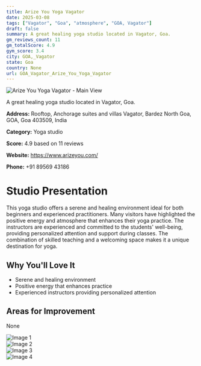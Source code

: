 ```yaml
---
title: Arize You Yoga Vagator
date: 2025-03-08
tags: ["Vagator", "Goa", "atmosphere", "GOA, Vagator"]  
draft: false
summary: A great healing yoga studio located in Vagator, Goa.
gm_reviews_count: 11
gm_totalScore: 4.9
gym_score: 3.4
city: GOA,_Vagator
state: Goa
country: None
url: GOA_Vagator_Arize_You_Yoga_Vagator
---
```


<div className="aspect-[16/9] relative my-8">
  <img 
    src="https://lh5.googleusercontent.com/p/AF1QipM9GsHLyTiwnzY0gpUoHVFsKgrcpNcxPIWs2Wzv=w1920-h1080-k-no"
    alt="Arize You Yoga Vagator - Main View"
    className="object-cover absolute inset-0 w-full h-full rounded-lg"
  />
</div>

A great healing yoga studio located in Vagator, Goa.

**Address:** Rooftop, Anchorage suites and villas Vagator, Bardez North Goa, GOA, Goa 403509, India

**Category:** Yoga studio

**Score:** 4.9 based on 11 reviews

**Website:** https://www.arizeyou.com/

**Phone:** +91 89569 43186

# Studio Presentation

This yoga studio offers a serene and healing environment ideal for both beginners and experienced practitioners. Many visitors have highlighted the positive energy and atmosphere that enhances their yoga practice. The instructors are experienced and committed to the students' well-being, providing personalized attention and support during classes. The combination of skilled teaching and a welcoming space makes it a unique destination for yoga.

## Why You'll Love It

- Serene and healing environment
- Positive energy that enhances practice
- Experienced instructors providing personalized attention

## Areas for Improvement

None

<div className="grid grid-cols-1 xl:grid-cols-2 gap-4 my-8">
<div className="aspect-[4/3] relative"><img src="https://lh3.googleusercontent.com/p/AF1QipPSC_4tYWJoTfdqo2d9D6MgLEHZq-jW3E_usDuU=w1920-h1080-k-no" alt="Image 1" className="object-cover absolute inset-0 w-full h-full rounded-lg" /></div>
<div className="aspect-[4/3] relative"><img src="https://lh5.googleusercontent.com/p/AF1QipMGh7hfbzDrdsdM4trdbXnCyxC8OzG_uSJABGX8=w1920-h1080-k-no" alt="Image 2" className="object-cover absolute inset-0 w-full h-full rounded-lg" /></div>
<div className="aspect-[4/3] relative"><img src="https://lh5.googleusercontent.com/p/AF1QipNip1qnlXysslyg7XR-Buio73GJY1yUAj3-TMyx=w1920-h1080-k-no" alt="Image 3" className="object-cover absolute inset-0 w-full h-full rounded-lg" /></div>
<div className="aspect-[4/3] relative"><img src="https://lh5.googleusercontent.com/p/AF1QipM7D0aNcMrPlDNMzJk8T-dztlbSTHGEH9659s1v=w1920-h1080-k-no" alt="Image 4" className="object-cover absolute inset-0 w-full h-full rounded-lg" /></div>
</div>